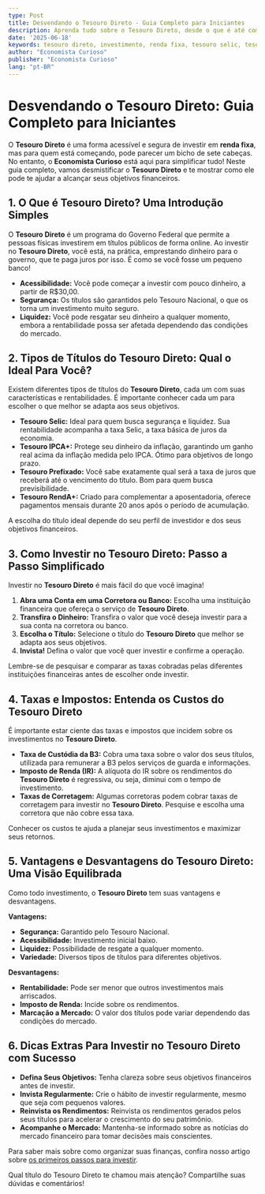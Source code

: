 ```yaml
---
type: Post
title: Desvendando o Tesouro Direto - Guia Completo para Iniciantes
description: Aprenda tudo sobre o Tesouro Direto, desde o que é até como investir, e descubra como ele pode ser uma ótima opção para seus objetivos financeiros.
date: '2025-06-18'
keywords: tesouro direto, investimento, renda fixa, tesouro selic, tesouro ipca, tesouro prefixado, como investir, finanças pessoais, iniciantes
author: "Economista Curioso"
publisher: "Economista Curioso"
lang: "pt-BR"
---
```



# Desvendando o Tesouro Direto: Guia Completo para Iniciantes

O **Tesouro Direto** é uma forma acessível e segura de investir em **renda fixa**, mas para quem está começando, pode parecer um bicho de sete cabeças.  No entanto, o **Economista Curioso** está aqui para simplificar tudo!  Neste guia completo, vamos desmistificar o **Tesouro Direto** e te mostrar como ele pode te ajudar a alcançar seus objetivos financeiros.

## 1. O Que é Tesouro Direto? Uma Introdução Simples

O **Tesouro Direto** é um programa do Governo Federal que permite a pessoas físicas investirem em títulos públicos de forma online.  Ao investir no **Tesouro Direto**, você está, na prática, emprestando dinheiro para o governo, que te paga juros por isso.  É como se você fosse um pequeno banco!

*   **Acessibilidade:** Você pode começar a investir com pouco dinheiro, a partir de R$30,00.
*   **Segurança:** Os títulos são garantidos pelo Tesouro Nacional, o que os torna um investimento muito seguro.
*   **Liquidez:** Você pode resgatar seu dinheiro a qualquer momento, embora a rentabilidade possa ser afetada dependendo das condições do mercado.

## 2. Tipos de Títulos do Tesouro Direto: Qual o Ideal Para Você?

Existem diferentes tipos de títulos do **Tesouro Direto**, cada um com suas características e rentabilidades. É importante conhecer cada um para escolher o que melhor se adapta aos seus objetivos.

*   **Tesouro Selic:** Ideal para quem busca segurança e liquidez. Sua rentabilidade acompanha a taxa Selic, a taxa básica de juros da economia.
*   **Tesouro IPCA+:** Protege seu dinheiro da inflação, garantindo um ganho real acima da inflação medida pelo IPCA.  Ótimo para objetivos de longo prazo.
*   **Tesouro Prefixado:** Você sabe exatamente qual será a taxa de juros que receberá até o vencimento do título. Bom para quem busca previsibilidade.
*   **Tesouro RendA+:** Criado para complementar a aposentadoria, oferece pagamentos mensais durante 20 anos após o período de acumulação.

A escolha do título ideal depende do seu perfil de investidor e dos seus objetivos financeiros.

<Ad slot="6922916787" />

## 3. Como Investir no Tesouro Direto: Passo a Passo Simplificado

Investir no **Tesouro Direto** é mais fácil do que você imagina!

1.  **Abra uma Conta em uma Corretora ou Banco:**  Escolha uma instituição financeira que ofereça o serviço de **Tesouro Direto**.
2.  **Transfira o Dinheiro:** Transfira o valor que você deseja investir para a sua conta na corretora ou banco.
3.  **Escolha o Título:** Selecione o título do **Tesouro Direto** que melhor se adapta aos seus objetivos.
4.  **Invista!**  Defina o valor que você quer investir e confirme a operação.

Lembre-se de pesquisar e comparar as taxas cobradas pelas diferentes instituições financeiras antes de escolher onde investir.

## 4. Taxas e Impostos: Entenda os Custos do Tesouro Direto

É importante estar ciente das taxas e impostos que incidem sobre os investimentos no **Tesouro Direto**.

*   **Taxa de Custódia da B3:**  Cobra uma taxa sobre o valor dos seus títulos, utilizada para remunerar a B3 pelos serviços de guarda e informações.
*   **Imposto de Renda (IR):**  A alíquota do IR sobre os rendimentos do **Tesouro Direto** é regressiva, ou seja, diminui com o tempo de investimento.
*   **Taxas de Corretagem:** Algumas corretoras podem cobrar taxas de corretagem para investir no **Tesouro Direto**.  Pesquise e escolha uma corretora que não cobre essa taxa.

Conhecer os custos te ajuda a planejar seus investimentos e maximizar seus retornos.

## 5. Vantagens e Desvantagens do Tesouro Direto: Uma Visão Equilibrada

Como todo investimento, o **Tesouro Direto** tem suas vantagens e desvantagens.

**Vantagens:**

*   **Segurança:**  Garantido pelo Tesouro Nacional.
*   **Acessibilidade:**  Investimento inicial baixo.
*   **Liquidez:**  Possibilidade de resgate a qualquer momento.
*   **Variedade:**  Diversos tipos de títulos para diferentes objetivos.

**Desvantagens:**

*   **Rentabilidade:**  Pode ser menor que outros investimentos mais arriscados.
*   **Imposto de Renda:**  Incide sobre os rendimentos.
*   **Marcação a Mercado:** O valor dos títulos pode variar dependendo das condições do mercado.

<Ad slot="6922916787" />

## 6. Dicas Extras Para Investir no Tesouro Direto com Sucesso

*   **Defina Seus Objetivos:**  Tenha clareza sobre seus objetivos financeiros antes de investir.
*   **Invista Regularmente:**  Crie o hábito de investir regularmente, mesmo que seja com pequenos valores.
*   **Reinvista os Rendimentos:**  Reinvista os rendimentos gerados pelos seus títulos para acelerar o crescimento do seu patrimônio.
*   **Acompanhe o Mercado:**  Mantenha-se informado sobre as notícias do mercado financeiro para tomar decisões mais conscientes.

Para saber mais sobre como organizar suas finanças, confira nosso artigo sobre [os primeiros passos para investir](/posts/1-economizar-dinheiro-todo-mes).

Qual título do Tesouro Direto te chamou mais atenção? Compartilhe suas dúvidas e comentários!
